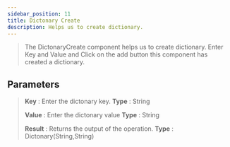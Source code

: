 ```yaml
---
sidebar_position: 11
title: Dictonary Create
description: Helps us to create dictionary.
---
```

> The DictonaryCreate component helps us to create dictionary. Enter Key and Value and Click on the add button this component has created a dictionary.

## Parameters

> **Key** : Enter the dictonary key. **Type** : String
>
> **Value** : Enter the dictonary value **Type** : String
>
> **Result** : Returns the output of the operation. **Type** : Dictonary(String,String)